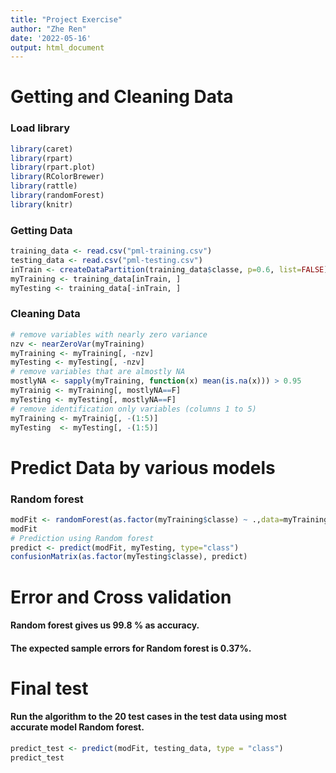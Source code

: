 ```yaml
---
title: "Project Exercise"
author: "Zhe Ren"
date: '2022-05-16'
output: html_document
---
```


# Getting and Cleaning Data

### Load library

``` r

library(caret)
library(rpart)
library(rpart.plot)
library(RColorBrewer)
library(rattle)
library(randomForest)
library(knitr)

```

### Getting Data
```r
training_data <- read.csv("pml-training.csv")
testing_data <- read.csv("pml-testing.csv")
inTrain <- createDataPartition(training_data$classe, p=0.6, list=FALSE)
myTraining <- training_data[inTrain, ]
myTesting <- training_data[-inTrain, ]
```

### Cleaning Data
```r
# remove variables with nearly zero variance
nzv <- nearZeroVar(myTraining)
myTraining <- myTraining[, -nzv]
myTesting <- myTesting[, -nzv]
# remove variables that are almostly NA
mostlyNA <- sapply(myTraining, function(x) mean(is.na(x))) > 0.95
myTrainig <- myTraining[, mostlyNA==F]
myTesting <- myTesting[, mostlyNA==F]
# remove identification only variables (columns 1 to 5)
myTraining <- myTrainig[, -(1:5)]
myTesting  <- myTesting[, -(1:5)]
```

# Predict Data by various models
### Random forest
```r
modFit <- randomForest(as.factor(myTraining$classe) ~ .,data=myTraining)
modFit
# Prediction using Random forest
predict <- predict(modFit, myTesting, type="class")
confusionMatrix(as.factor(myTesting$classe), predict)
```

# Error and Cross validation
#### Random forest gives us 99.8 % as accuracy.
#### The expected sample errors for Random forest is 0.37%.

# Final test
#### Run the algorithm to the 20 test cases in the test data using most accurate model Random forest.
```r
predict_test <- predict(modFit, testing_data, type = "class")
predict_test
```








